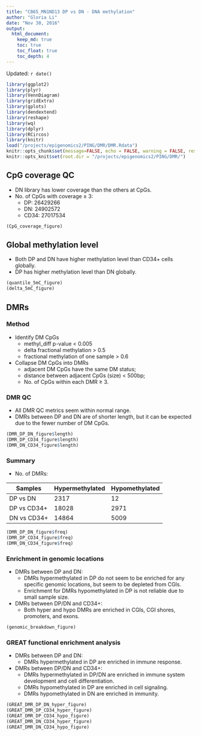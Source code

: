 ```yaml
---
title: "CB65_MN1ND13 DP vs DN - DNA methylation"
author: "Gloria Li"
date: "Nov 30, 2016"
output: 
  html_document:
    keep_md: true
    toc: true
    toc_float: true
    toc_depth: 4
---
```


Updated: `r date()`

```r
library(ggplot2)
library(plyr)
library(VennDiagram)
library(gridExtra)
library(gplots)
library(dendextend)
library(reshape)
library(wq)
library(dplyr)
library(RCircos)
library(knitr)
load("/projects/epigenomics2/PING/DMR/DMR.Rdata")
knitr::opts_chunk$set(message=FALSE, echo = FALSE, warning = FALSE, results = FALSE, fig.height = 5, fig.width = 5) 
knitr::opts_knit$set(root.dir = "/projects/epigenomics2/PING/DMR/")
```

## CpG coverage QC 
* DN library has lower coverage than the others at CpGs.  
* No. of CpGs with coverage $\ge$ 3:        
	+ DP:   26429266
	+ DN:   24902572
	+ CD34: 27017534

```r
(CpG_coverage_figure)
```

## Global methylation level
* Both DP and DN have higher methylation level than CD34+ cells globally.      
* DP has higher methylation level than DN globally.      

```r
(quantile_5mC_figure)
(delta_5mC_figure)
```

## DMRs 
### Method
* Identify DM CpGs     
	+ methyl_diff p-value < 0.005  
	+ delta fractional methylation > 0.5  
	+ fractional methylation of one sample > 0.6   
* Collapse DM CpGs into DMRs     
	+ adjacent DM CpGs have the same DM status;    
	+ distance between adjacent CpGs (size) < 500bp;   
	+ No. of CpGs within each DMR $\ge$ 3.   

### DMR QC 
* All DMR QC metrics seem within normal range.    
* DMRs between DP and DN are of shorter length, but it can be expected due to the fewer number of DM CpGs.       

```r
(DMR_DP_DN_figure$length)
(DMR_DP_CD34_figure$length)
(DMR_DN_CD34_figure$length)
```

### Summary
* No. of DMRs:

Samples | Hypermethylated | Hypomethylated
------- | --------------- | --------------
DP vs DN | 2317 | 12
DP vs CD34+ | 18028 | 2971
DN vs CD34+ | 14864 | 5009

```r
(DMR_DP_DN_figure$freq)
(DMR_DP_CD34_figure$freq)
(DMR_DN_CD34_figure$freq)
```

### Enrichment in genomic locations
* DMRs between DP and DN:       
	+ DMRs hypermethylated in DP do not seem to be enriched for any specific genomic locations, but seem to be depleted from CGIs.     
	+ Enrichment for DMRs hypomethylated in DP is not reliable due to small sample size.     
* DMRs between DP/DN and CD34+:       
	+ Both hyper and hypo DMRs are enriched in CGIs, CGI shores, promoters, and exons.         

```r
(genomic_breakdown_figure)
```

### GREAT functional enrichment analysis
* DMRs between DP and DN:       
	+ DMRs hypermethylated in DP are enriched in immune response.     
* DMRs between DP/DN and CD34+:     
	+ DMRs hypermethylated in DP/DN are enriched in immune system development and cell differentiation.       
	+ DMRs hypomethylated in DP are enriched in cell signaling.      
	+ DMRs hypomethylated in DN are enriched in immunity.    

```r
(GREAT_DMR_DP_DN_hyper_figure)
(GREAT_DMR_DP_CD34_hyper_figure)
(GREAT_DMR_DP_CD34_hypo_figure)
(GREAT_DMR_DN_CD34_hyper_figure)
(GREAT_DMR_DN_CD34_hypo_figure)
```

